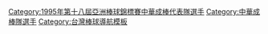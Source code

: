{{Navbox
|bodyclass=hlist

| name  = 1995年第十八屆亞洲棒球錦標賽中華成棒代表隊
| title = [[1995年亞洲棒球錦標賽|<font color="white">1995年第十八屆亞洲棒球錦標賽</font>]][[中華成棒隊|<font color="white">中華成棒代表隊</font>]]
| titlestyle = background:navy; color:red;
| groupstyle = background:navy; color:#FFFFFF;
|group1=總教練
|list1= 
*[[徐生明]]
|group2=教練
|list2= 
* [[楊清瓏]] 
* [[詹仁和]] 
* [[蕭文勝]] 
* [[何明堂]]
|group3= 投手
|list3= 
* [[吳俊良]] 
* [[曹竣崵|曹竣揚]] 
* [[許銘傑]] 
* [[柳裕展]] 
* [[梁如豪]] 
* [[李風華|李芳華]]
|group4= 捕手
|list4= 
* [[林鴻遠]] 
* [[陳瑞昌]] 
* [[葉君璋]]
|group5= 內野手
|list5= 
* [[陳瑞振]] 
* [[許聖杰|許聖-{杰}-]] 
* [[吳文裕]] 
* [[蔡泓澤]] 
* [[林聖雄]] 
* [[何獻凡|何治凡]]  
|group6= 外野手 
|list6= 
* [[陳該發]] 
* [[任志偉]] 
* [[黃甘霖]] 
* [[陳連宏|陳俊宏]] 
* [[陳慶國]]
}}
</div></div><includeonly>[[Category:1995年第十八屆亞洲棒球錦標賽中華成棒代表隊選手]][[Category:中華成棒隊選手]]
</includeonly><noinclude>[[Category:台灣棒球導航模板]]</noinclude>